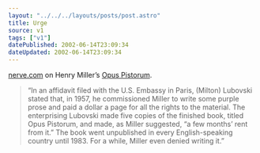 ```yaml
---
layout: "../../../layouts/posts/post.astro"
title: Urge
source: v1
tags: ["v1"]
datePublished: 2002-06-14T23:09:34
dateUpdated: 2002-06-14T23:09:34
---
```


[nerve.com][1] on Henry Miller&#8217;s [Opus Pistorum][2].

> &#8220;In an affidavit filed with the U.S. Embassy in Paris, (Milton) Lubovski stated that, in 1957, he commissioned Miller to write some purple prose and paid a dollar a page for all the rights to the material. The enterprising Lubovski made five copies of the finished book, titled Opus Pistorum, and made, as Miller suggested, &#8220;a few months&#8217; rent from it.&#8221; The book went unpublished in every English-speaking country until 1983. For a while, Miller even denied writing it.&#8221;

[1]: http://www.nerve.com/ "nerve.com"
[2]: http://www.nerve.com/personalessays/vinaswathan/dirtysecret/ "nerve.com: Henry Miller's Dirty Secret"
